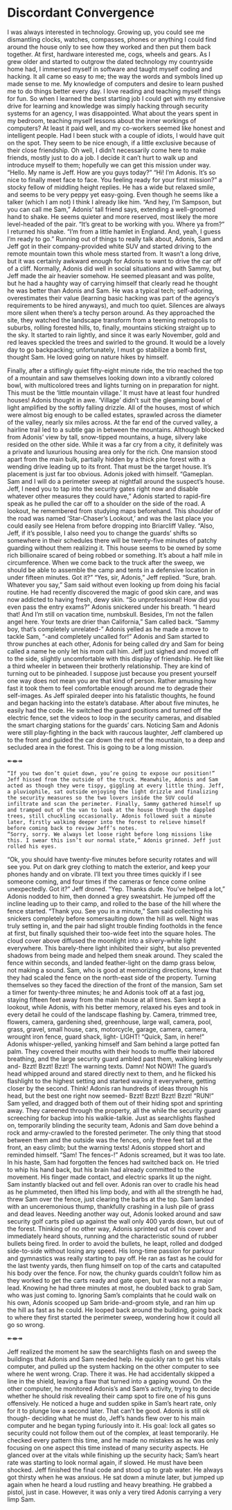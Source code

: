 # Discordant Convergence 

I was always interested in technology. Growing up, you could see me dismantling clocks, watches, compasses, phones or anything I could find around the house only to see how they worked and then put them back together. At first, hardware interested me, cogs, wheels and gears. As I grew older and started to outgrow the dated technology my countryside home had, I immersed myself in software and taught myself coding and hacking. It all came so easy to me; the way the words and symbols lined up made sense to me. My knowledge of computers and desire to learn pushed me to do things better every day. I love reading and teaching myself things for fun. So when I learned the best starting job I could get with my extensive drive for learning and knowledge was simply hacking through security systems for an agency, I was disappointed. What about the years spent in my bedroom, teaching myself lessons about the inner workings of computers? At least it paid well, and my co-workers seemed like honest and intelligent people. Had I been stuck with a couple of idiots, I would have quit on the spot. They seem to be nice enough, if a little exclusive because of their close friendship. Oh well, I didn’t necessarily come here to make friends, mostly just to do a job. I decide it can’t hurt to walk up and introduce myself to them; hopefully we can get this mission under way. 
“Hello. My name is Jeff. How are you guys today?”
“Hi! I’m Adonis. It's so nice to finally meet face to face. You feeling ready for your first mission?” a stocky fellow of middling height replies. He has a wide but relaxed smile, and seems to be very peppy yet easy-going. Even though he seems like a talker (which I am not) I think I already like him. 
“And hey, I’m Sampson, but you can call me Sam,” Adonis’ tall friend says, extending a well-groomed hand to shake. He seems quieter and more reserved, most likely the more level-headed of the pair. “It’s great to be working with you. Where ya from?”
I returned his shake. “I’m from a little hamlet in England. And, yeah, I guess I’m ready to go.”
Running out of things to really talk about, Adonis, Sam and Jeff got in their company-provided white SUV and started driving to the remote mountain town this whole mess started from. It wasn’t a long drive, but it was certainly awkward enough for Adonis to want to drive the car off of a cliff. Normally, Adonis did well in social situations and with Sammy, but Jeff made the air heavier somehow. He seemed pleasant and was polite, but he had a haughty way of carrying himself that clearly read he thought he was better than Adonis and Sam. He was a typical tech; self-adoring, overestimates their value (learning basic hacking was part of the agency’s requirements to be hired anyways), and much too quiet. Silences are always more silent when there’s a techy person around. 
As they approached the site, they watched the landscape transform from a teeming metropolis to suburbs, rolling forested hills, to, finally, mountains sticking straight up to the sky. It started to rain lightly, and since it was early November, gold and red leaves speckled the trees and swirled to the ground. It would be a lovely day to go backpacking; unfortunately, I must go stabilize a bomb first, thought Sam. He loved going on nature hikes by himself.

Finally, after a stiflingly quiet fifty-eight minute ride, the trio reached the top of a mountain and saw themselves looking down into a vibrantly colored bowl, with multicolored trees and lights turning on in preparation for night. This must be the ‘little mountain village.’ It must have at least four hundred houses! Adonis thought in awe. ‘Village’ didn’t suit the gleaming bowl of light amplified by the softly falling drizzle. All of the houses, most of which were almost big enough to be called estates, sprawled across the diameter of the valley, nearly six miles across. At the far end of the curved valley, a hairline trail led to a subtle gap in between the mountains. Although blocked from Adonis’ view by tall, snow-tipped mountains, a huge, silvery lake resided on the other side. While it was a far cry from a city, it definitely was a private and luxurious housing area only for the rich.  One mansion stood apart from the main bulk, partially hidden by a thick pine forest with a wending drive leading up to its front. That must be the target house. It’s placement is just far too obvious. Adonis joked with himself.
“Gameplan. Sam and I will do a perimeter sweep at nightfall around the suspect’s house. Jeff, I need you to tap into the security gates right now and disable whatever other measures they could have,” Adonis started to rapid-fire speak as he pulled the car off to a shoulder on the side of the road. A lookout, he remembered from studying maps beforehand. This shoulder of the road was named ‘Star-Chaser’s Lookout,’ and was the last place you could easily see Helena from before dropping into Briarcliff Valley. “Also, Jeff, if it's possible, I also need you to change the guards’ shifts so somewhere in their schedules there will be twenty-five minutes of patchy guarding without them realizing it. This house seems to be owned by some rich billionaire scared of being robbed or something. It’s about a half mile in circumference. When we come back to the truck after the sweep, we should be able to assemble the camp and tents in a defensive location in under fifteen minutes. Got it?”
	“Yes, sir, Adonis,” Jeff replied.
	“Sure, brah. Whatever you say,” Sam said without even looking up from doing his facial routine. He had recently discovered the magic of good skin care, and was now addicted to having fresh, dewy skin. 
	“So unprofessional! How did you even pass the entry exams?” Adonis snickered under his breath.
	“I heard that! And I’m still on vacation time, numbskull. Besides, I’m not the fallen angel here. Your texts are drier than California,” Sam called back.
	“Sammy boy, that’s completely unrelated-” Adonis yelled as he made a move to tackle Sam, “-and completely uncalled for!” Adonis and Sam started to throw punches at each other, Adonis for being called dry and Sam for being called a name he only let his mom call him. Jeff just sighed and moved off to the side, slightly uncomfortable with this display of friendship. He felt like a third wheeler in between their brotherly relationship. 
They are kind of turning out to be pinheaded. I suppose just because you present yourself one way does not mean you are that kind of person. Rather amusing how fast it took them to feel comfortable enough around me to degrade their self-images. As Jeff spiraled deeper into his fatalistic thoughts, he found and began hacking into the estate’s database. After about five minutes, he easily had the code. He switched the guard positions and turned off the electric fence, set the videos to loop in the security cameras, and disabled the smart charging stations for the guards’ cars. Noticing Sam and Adonis were still play-fighting in the back with raucous laughter, Jeff clambered up to the front and guided the car down the rest of the mountain, to a deep and secluded area in the forest. This is going to be a long mission.

↞⇼↠

	“If you two don’t quiet down, you’re going to expose our position!” Jeff hissed from the outside of the truck. Meanwhile, Adonis and Sam acted as though they were tispy, giggling at every little thing. Jeff, a pluviophile, sat outside enjoying the light drizzle and finalizing the security measures so the two lovers inside the SUV could infiltrate and scan the perimeter. Finally, Sammy gathered himself up and tramped out of the van to look at the house through the dappled trees, still chuckling occasionally. Adonis followed suit a minute later, firstly walking deeper into the forest to relieve himself before coming back to review Jeff’s notes. 
	“Sorry, sorry. We always let loose right before long missions like this. I swear this isn’t our normal state,” Adonis grinned. Jeff just rolled his eyes.
“Ok, you should have twenty-five minutes before security rotates and will see you. Put on dark grey clothing to match the exterior, and keep your phones handy and on vibrate. I’ll text you three times quickly if I see someone coming, and four times if the cameras or fence come online unexpectedly. Got it?” Jeff droned.
	“Yep. Thanks dude. You’ve helped a lot,” Adonis nodded to him, then donned a grey sweatshirt. He jumped off the incline leading up to their camp, and rolled to the base of the hill where the fence started.
	“Thank you. See you in a minute,” Sam said collecting his snickers completely before somersaulting down the hill as well.
	Night was truly setting in, and the pair had slight trouble finding footholds in the fence at first, but finally squished their too-wide feet into the square holes. The cloud cover above diffused the moonlight into a silvery-white light everywhere. This barely-there light inhibited their sight, but also prevented shadows from being made and helped them sneak around. They scaled the fence within seconds, and landed feather-light on the damp grass below, not making a sound. Sam, who is good at memorizing directions, knew that they had scaled the fence on the north-east side of the property. Turning themselves so they faced the direction of the front of the mansion, Sam set a timer for twenty-three minutes; he and Adonis took off at a fast jog, staying fifteen feet away from the main house at all times. Sam kept a lookout, while Adonis, with his better memory, relaxed his eyes and took in every detail he could of the landscape flashing by. Camera, trimmed tree, flowers, camera, gardening shed, greenhouse, large wall, camera, pool, grass, gravel, small house, cars, motorcycle, garage, camera, camera, wrought iron fence, guard shack, light- LIGHT!
	“Quick, Sam, in here!” Adonis whisper-yelled, yanking himself and Sam behind a large potted fan palm. They covered their mouths with their hoods to muffle their labored breathing, and the large security guard ambled past them, walking leisurely and- Bzzt! Bzzt! Bzzt! The warning texts. Damn! Not NOW!! The guard’s head whipped around and stared directly next to them, and he flicked his flashlight to the highest setting and started waving it everywhere, getting closer by the second. Think! Adonis ran hundreds of ideas through his head, but the best one right now seemed- Bzzt! Bzzt! Bzzt! Bzzt!
	“RUN!” Sam yelled, and dragged both of them out of their hiding spot and sprinting away. They careened through the property, all the while the security guard screeching for backup into his walkie-talkie. Just as searchlights flashed on, temporarily blinding the security team, Adonis and Sam dove behind a rock and army-crawled to the forested perimeter. The only thing that stood between them and the outside was the fences, only three feet tall at the front, an easy climb; but the warning texts! Adonis stopped short and reminded himself. 
	“Sam! The fences-!” Adonis screamed, but it was too late. In his haste, Sam had forgotten the fences had switched back on. He tried to whip his hand back, but his brain had already committed to the movement. His finger made contact, and electric sparks lit up the night. Sam instantly blacked out and fell over. Adonis ran over to cradle his head as he plummeted, then lifted his limp body, and with all the strength he had, threw Sam over the fence, just clearing the barbs at the top. Sam landed with an unceremonious thump, thankfully crashing in a lush pile of grass and dead leaves. Needing another way out, Adonis looked around and saw security golf carts piled up against the wall only 400 yards down, but out of the forest. Thinking of no other way, Adonis sprinted out of his cover and immediately heard shouts, running and the characteristic sound of rubber bullets being fired. In order to avoid the bullets, he leapt, rolled and dodged side-to-side without losing any speed. His long-time passion for parkour and gymnastics was really starting to pay off. He ran as fast as he could for the last twenty yards, then flung himself on top of the carts and catapulted his body over the fence. 
For now, the chunky guards couldn’t follow him as they worked to get the carts ready and gate open, but it was not a major lead. Knowing he had three minutes at most, he doubled back to grab Sam, who was just coming to. Ignoring Sam’s complaints that he could walk on his own, Adonis scooped up Sam bride-and-groom style, and ran him up the hill as fast as he could. He looped back around the building, going back to where they first started the perimeter sweep, wondering how it could all go so wrong. 
	
↞⇼↠

Jeff realized the moment he saw the searchlights flash on and sweep the buildings that Adonis and Sam needed help. He quickly ran to get his vitals computer, and pulled up the system hacking on the other computer to see where he went wrong. 
Crap. There it was. He had accidentally skipped a line in the shield, leaving a flaw that turned into a gaping wound. On the other computer, he monitored Adonis’s and Sam’s activity, trying to decide whether he should risk revealing their camp spot to fire one of his guns offensively. He noticed a huge and sudden spike in Sam’s heart rate, only for it to plunge low a second later. That can’t be good. Adonis is still ok though- deciding what he must do, Jeff’s hands flew over to his main computer and he began typing furiously into it. His goal: lock all gates so security could not follow them out of the complex, at least temporarily. He checked every pattern this time, and he made no mistakes as he was only focusing on one aspect this time instead of many security aspects. He glanced over at the vitals while finishing up the security hack; Sam’s heart rate was starting to look normal again, if slowed. He must have been shocked. Jeff finished the final code and stood up to grab water. He always got thirsty when he was anxious. He sat down a minute later, but jumped up again when he heard a loud rustling and heavy breathing. He grabbed a pistol, just in case. However, it was only a very tired Adonis carrying a very limp Sam.